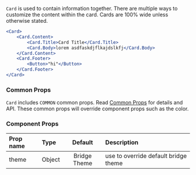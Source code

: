 


`Card` is used to contain information together. There are multiple ways to customize the content within the card. Cards are 100% wide unless otherwise stated.

```jsx live
<Card>
    <Card.Content>
        <Card.Title>Card Title</Card.Title>
        <Card.Body>lorem asdfaskdjflkajdslkfj</Card.Body>
    </Card.Content>
    <Card.Footer>
        <Button>"hi"</Button>
    </Card.Footer>
</Card>
```


### Common Props
`Card` includes `COMMON` common props. Read [Common Props](/components/common-props) for details and API. These common props will override component props such as the color.

### Component Props

| Prop name | Type | Default | Description |
| :- | :- | :-: | :- |
| theme | Object | Bridge Theme | use to override default bridge theme|